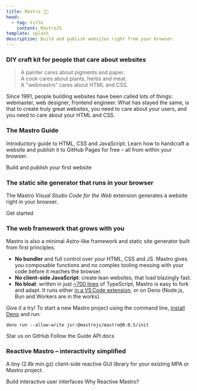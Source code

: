 ```yaml
---
title: Mastro 👨‍🍳
head:
  - tag: title
    content: MastroJS
template: splash
description: Build and publish websites right from your browser.
---
```



### DIY craft kit for people that care about websites

> A painter cares about pigments and paper.\
> A cook cares about plants, herbs and meat.\
> A "webmastro" cares about HTML and CSS.

Since 1991, people building websites have been called lots of things: webmaster, web designer, frontend engineer.
What has stayed the same, is that to create truly great websites,
you need to care about your users, and you need to care about your HTML and CSS.


### The Mastro Guide

Introductory guide to HTML, CSS and JavaScript.
Learn how to handcraft a website and publish it to GitHub Pages for free – all from within your browser.

<LinkButton href="/guide/">Build and publish your first website</LinkButton>

### The static site generator that runs in your browser

The Mastro _Visual Studio Code for the Web_ extension generates a website right in your browser.

<LinkButton href="/guide/setup/" variant="secondary">Get started</LinkButton>

### The web framework that grows with you

Mastro is also a *m*inimal *Astro*-like framework and static site generator built from first principles.

- **No bundler** and full control over your HTML, CSS and JS. Mastro gives you composable functions
and no complex tooling messing with your code before it reaches the browser.
- **No client-side JavaScript**: create lean websites, that load blazingly fast.
- **No bloat**: written in just [~700 lines](https://github.com/mastrojs/mastro/) of TypeScript, Mastro is easy to fork and adapt. It runs either
  [in a VS Code extension](#the-static-site-generator-that-runs-in-your-browser),
  or on Deno (Node.js, Bun and Workers are in the works).

Give it a try! To start a new Mastro project using the command line, [install Deno](https://docs.deno.com/runtime/getting_started/installation/)
and run:

```
deno run --allow-write jsr:@mastrojs/mastro@0.0.5/init
```

<LinkButton href="https://github.com/mastrojs/mastro/" variant="secondary">Star us on GitHub</LinkButton>
<LinkButton href="/guide/multiple-pages-with-shared-components/" variant="secondary">Follow the Guide</LinkButton>
<LinkButton href="https://jsr.io/@mastrojs/mastro/doc" variant="minimal">API docs</LinkButton>

### Reactive Mastro – interactivity simplified

A tiny (2.8k min.gz) client-side reactive GUI library for your existing MPA or Mastro project.

<LinkButton href="/reactive/">Build interactive user interfaces</LinkButton>
<LinkButton href="/reactive/why-reactive-mastro/" variant="secondary">Why Reactive Mastro?</LinkButton>

<style>.site-title \{ display: none \}</style>
